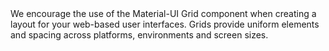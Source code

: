 
<Meta title="Documentation/Style Guide/Style Guide" />
We encourage the use of the Material-UI Grid component when creating a layout for your web-based user interfaces. Grids provide uniform elements and spacing across platforms, environments and screen sizes.
